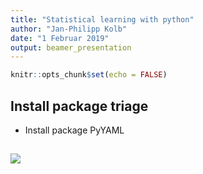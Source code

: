 ```yaml
---
title: "Statistical learning with python"
author: "Jan-Philipp Kolb"
date: "1 Februar 2019"
output: beamer_presentation
---
```


```r
knitr::opts_chunk$set(echo = FALSE)
```

## Install package triage

- Install package PyYAML

##

![](figure/porblem_triage.PNG)

<!--

anaconda navigator install triage
https://docs.anaconda.com/anaconda/user-guide/tasks/install-packages/

python package triage
https://pypi.org/project/triage/

triage Cannot uninstall 'PyYAML'. It is a distutils installed project and thus we cannot accurately determine which files belong to it which would lead to only a partial uninstall.

https://github.com/pypa/pip/issues/4805
https://github.com/pypa/pip/issues/5247
https://stackoverflow.com/questions/49911550/how-to-upgrade-disutils-package-pyyaml

removing package manually from "site-packages".

-->
